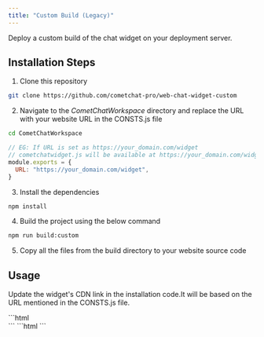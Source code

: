 ```yaml
---
title: "Custom Build (Legacy)"
---
```


Deploy a custom build of the chat widget on your deployment server.

## Installation Steps

1. Clone this repository

```bash
git clone https://github.com/cometchat-pro/web-chat-widget-custom
```

2. Navigate to the *CometChatWorkspace* directory and replace the URL with your website URL in the CONSTS.js file

```bash
cd CometChatWorkspace
```

```javascript
// EG: If URL is set as https://your_domain.com/widget
// cometchatwidget.js will be available at https://your_domain.com/widget/cometchatwidget.js
module.exports = {
  URL: "https://your_domain.com/widget",
}
```

3. Install the dependencies

```bash
npm install
```

4. Build the project using the below command

```bash
npm run build:custom
```

5. Copy all the files from the build directory to your website source code

## Usage

Update the widget's CDN link in the installation code.It will be based on the URL mentioned in the CONSTS.js file.

<Tabs>
<Tab title="Embedded Layout">
```html
<html>

<head>
  <script defer src="https://your_domain.com/widget/cometchatwidget.js"></script>
</head>

<body>
  <div id="cometchat"></div>
  <script>
  window.addEventListener('DOMContentLoaded', (event) => {
      CometChatWidget.init({
          "appID": "APP_ID",
          "appRegion": "APP_REGION",
          "authKey": "AUTH_KEY"
      }).then(response => {
          console.log("Initialization completed successfully");
          //You can now call login function.
          CometChatWidget.login({
              "uid": "UID"
          }).then(response => {
              CometChatWidget.launch({
                  "widgetID": "WIDGET_ID",
                  "target": "#cometchat",
                  "roundedCorners": "true",
                  "height": "600px",
                  "width": "800px",
                  "defaultID": 'cometchat-uid-1', //default UID (user) or GUID (group) to show,
                  "defaultType": 'user' //user or group
              });
          }, error => {
              console.log("User login failed with error:", error);
              //Check the reason for error and take appropriate action.
          });
      }, error => {
          console.log("Initialization failed with error:", error);
          //Check the reason for error and take appropriate action.
      });
  });
  </script>
</body>

</html>  
```

</Tab>

<Tab title="Docked Layout">
```html
<html>

<head>
  <script defer src="https://your_domain.com/widget/cometchatwidget.js"></script>
</head>

<body>
  <script>
  window.addEventListener('DOMContentLoaded', (event) => {
      CometChatWidget.init({
          "appID": "APP_ID",
          "appRegion": "APP_REGION",
          "authKey": "AUTH_KEY"
      }).then(response => {
          console.log("Initialization completed successfully");
          //You can now call login function.
          CometChatWidget.login({
              "uid": "UID"
          }).then(response => {
              CometChatWidget.launch({
                  "widgetID": "WIDGET_ID",
                  "docked": "true",
                  "alignment": "left", //left or right
                  "roundedCorners": "true",
                  "height": "450px",
                  "width": "400px",
                  "defaultID": 'cometchat-uid-1', //default UID (user) or GUID (group) to show,
                  "defaultType": 'user' //user or group
              });
          }, error => {
              console.log("User login failed with error:", error);
              //Check the reason for error and take appropriate action.
          });
      }, error => {
          console.log("Initialization failed with error:", error);
          //Check the reason for error and take appropriate action.
      });
  });
  </script>
</body>

</html>
```

</Tab>

</Tabs>
